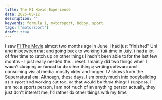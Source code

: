 ```yaml
---
title: The F1 Movie Experience
date: 2025-08-12
description: ""
keywords: formula 1, motorsport, hobby, sport
tags: ["motorsport"]
draft: true
---
```


I saw [F1 The Movie](<https://en.wikipedia.org/wiki/F1_(film)>) almost two months ago in June. I had just "finished" Uni and in between that and going back to working full-time in July, I had a lot of free time to catch up on other things I hadn't been able to for the last few months - I just really needed the... reset.
I mainly did two things when I wasn't sleeping or forced to do other things; writing software and consuming visual media; mostly older and longer TV shows from the Supernatural era. Although, these days, I am pretty much into bodybuilding as a sport and working out too, so that would be _three_ things I suppose. I am not a sports person, I am not much of an anything person actually, they just don't interest me, I'd rather do other things with my time.
